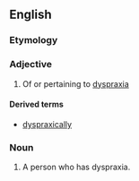 ==English==

===Etymology===
{{suffix|en|dyspraxia|ic}}

===Adjective===
{{en-adj}}

# Of or pertaining to [[dyspraxia]]

====Derived terms====
* [[dyspraxically]]

===Noun===
{{en-noun}}

# A person who has dyspraxia.